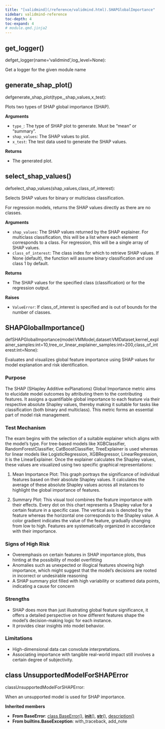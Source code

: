 ```yaml
---
title: "[validmind](/reference/validmind.html).SHAPGlobalImportance"
sidebar: validmind-reference
toc-depth: 4
toc-expand: 4
# module.qmd.jinja2
---
```


## get_logger<span class='muted'>()</span>

<!-- signatures.jinja2 -->

::: {.signature}

<span class="kw">def</span><span class="name">get_logger</span>(<span class="params"><span class="n">name</span><span class="o">=</span><span class="s1">'validmind'</span><span class="muted">,</span></span><span class="params"><span class="n">log_level</span><span class="o">=</span><span class="kc">None</span></span>):

:::

<!-- docstring.jinja2 -->

Get a logger for the given module name

<!-- function.qmd.jinja2 -->

## generate_shap_plot[()]{.muted}

<!-- signatures.jinja2 -->

::: {.signature}

<span class="kw">def</span><span class="name">generate_shap_plot</span>(<span class="params"><span class="n">type\_</span><span class="muted">,</span></span><span class="params"><span class="n">shap_values</span><span class="muted">,</span></span><span class="params"><span class="n">x_test</span></span>):

:::

<!-- docstring.jinja2 -->

Plots two types of SHAP global importance (SHAP).

**Arguments**

- `type_`: The type of SHAP plot to generate. Must be "mean" or "summary".
- `shap_values`: The SHAP values to plot.
- `x_test`: The test data used to generate the SHAP values.

**Returns**

- The generated plot.

<!-- function.qmd.jinja2 -->

## select_shap_values[()]{.muted}

<!-- signatures.jinja2 -->

::: {.signature}

<span class="kw">def</span><span class="name">select_shap_values</span>(<span class="params"><span class="n">shap_values</span><span class="muted">,</span></span><span class="params"><span class="n">class_of_interest</span></span>):

:::

<!-- docstring.jinja2 -->

Selects SHAP values for binary or multiclass classification.

For regression models, returns the SHAP values directly as there are no classes.

**Arguments**

- `shap_values`: The SHAP values returned by the SHAP explainer. For multiclass classification, this will be a list where each element corresponds to a class. For regression, this will be a single array of SHAP values.
- `class_of_interest`: The class index for which to retrieve SHAP values. If None (default), the function will assume binary classification and use class 1 by default.

**Returns**

- The SHAP values for the specified class (classification) or for the regression output.

**Raises**

- `ValueError`: If class_of_interest is specified and is out of bounds for the number of classes.

<!-- function.qmd.jinja2 -->

## SHAPGlobalImportance[()]{.muted}

<!-- signatures.jinja2 -->

::: {.signature}

<span class="kw">def</span><span class="name">SHAPGlobalImportance</span>(<span class="params"><span class="n">model</span><span class="p">:</span><!-- types.jinja2 - format_type --><span class="n">VMModel</span><span class="muted">,</span></span><span class="params"><span class="n">dataset</span><span class="p">:</span><!-- types.jinja2 - format_type --><span class="n">VMDataset</span><span class="muted">,</span></span><span class="params"><span class="n">kernel_explainer_samples</span><span class="p">:</span><!-- types.jinja2 - format_type --><span class="n">int</span><span class="o">=</span><span class="kc">10</span><span class="muted">,</span></span><span class="params"><span class="n">tree_or_linear_explainer_samples</span><span class="p">:</span><!-- types.jinja2 - format_type --><span class="n">int</span><span class="o">=</span><span class="kc">200</span><span class="muted">,</span></span><span class="params"><span class="n">class_of_interest</span><span class="p">:</span><!-- types.jinja2 - format_type --><span class="n">int</span><span class="o">=</span><span class="kc">None</span></span>):

:::

<!-- docstring.jinja2 -->

Evaluates and visualizes global feature importance using SHAP values for model explanation and risk identification.

### Purpose

The SHAP (SHapley Additive exPlanations) Global Importance metric aims to elucidate model outcomes by attributing them to the contributing features. It assigns a quantifiable global importance to each feature via their respective absolute Shapley values, thereby making it suitable for tasks like classification (both binary and multiclass). This metric forms an essential part of model risk management.

### Test Mechanism

The exam begins with the selection of a suitable explainer which aligns with the model's type. For tree-based models like XGBClassifier, RandomForestClassifier, CatBoostClassifier, TreeExplainer is used whereas for linear models like LogisticRegression, XGBRegressor, LinearRegression, it is the LinearExplainer. Once the explainer calculates the Shapley values, these values are visualized using two specific graphical representations:

1. Mean Importance Plot: This graph portrays the significance of individual features based on their absolute Shapley values. It calculates the average of these absolute Shapley values across all instances to highlight the global importance of features.

1. Summary Plot: This visual tool combines the feature importance with their effects. Every dot on this chart represents a Shapley value for a certain feature in a specific case. The vertical axis is denoted by the feature whereas the horizontal one corresponds to the Shapley value. A color gradient indicates the value of the feature, gradually changing from low to high. Features are systematically organized in accordance with their importance.

### Signs of High Risk

- Overemphasis on certain features in SHAP importance plots, thus hinting at the possibility of model overfitting
- Anomalies such as unexpected or illogical features showing high importance, which might suggest that the model's decisions are rooted in incorrect or undesirable reasoning
- A SHAP summary plot filled with high variability or scattered data points, indicating a cause for concern

### Strengths

- SHAP does more than just illustrating global feature significance, it offers a detailed perspective on how different features shape the model's decision-making logic for each instance.
- It provides clear insights into model behavior.

### Limitations

- High-dimensional data can convolute interpretations.
- Associating importance with tangible real-world impact still involves a certain degree of subjectivity.

<!-- class.qmd.jinja2 -->

## [class]{.muted} UnsupportedModelForSHAPError

<!-- signatures.jinja2 -->

::: {.signature}

<span class="kw">class</span><span class="name">UnsupportedModelForSHAPError</span>:

:::

<!-- docstring.jinja2 -->

When an unsupported model is used for SHAP importance.

**Inherited members**

- **From BaseError**: [class BaseError[()]{.muted}](#class-baseerror), [__init__[()]{.muted}](#__init__), [__str__[()]{.muted}](#__str__), [description[()]{.muted}](#description)
- **From builtins.BaseException**: with_traceback, add_note
